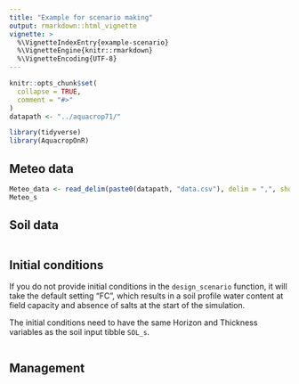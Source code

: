 ```yaml
---
title: "Example for scenario making"
output: rmarkdown::html_vignette
vignette: >
  %\VignetteIndexEntry{example-scenario}
  %\VignetteEngine{knitr::rmarkdown}
  %\VignetteEncoding{UTF-8}
---
```


```r
knitr::opts_chunk$set(
  collapse = TRUE,
  comment = "#>"
)
datapath <- "../aquacrop71/"
```

```r
library(tidyverse)
library(AquacropOnR)
```

## Meteo data

```r
Meteo_data <- read_delim(paste0(datapath, "data.csv"), delim = ",", show_col_types = F)
Meteo_s
```

## Soil data

```r

```

## Initial conditions
If you do not provide initial conditions in the `design_scenario` function, it will take the default setting "FC", which results in a soil profile water content at field capacity and absence of salts at the start of the simulation. 

The initial conditions need to have the same Horizon and Thickness variables as the soil input tibble `SOL_s`.
 
```r

```

## Management

```r

```

